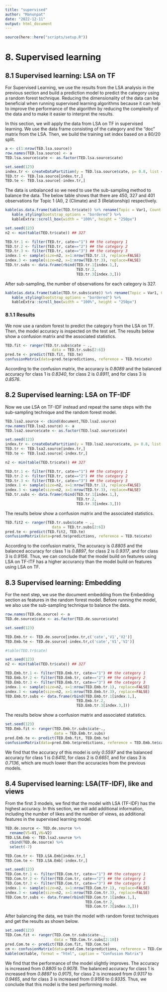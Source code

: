 ```yaml
---
title: "supervised"
author: "Manunpat"
date: "2022-12-11"
output: html_document
---
```

```r
source(here::here("scripts/setup.R"))
```

# 8. Supervised learning
## 8.1 Supervised learning: LSA on TF    

For Supervised Learning, we use the results from the LSA analysis in the previous section and build a prediction model to predict the category using a random forest technique. Reducing the dimensionality of the data can be beneficial when running supervised learning algorithms because it can help to improve the performance of the algorithm by reducing the complexity of the data and to make it easier to interpret the results.

In this section, we will apply the data from LSA on TF in supervised learning.
We use the data frame consisting of the category and the “doc” matrix from the LSA. Then, we build the training set index based on a 80/20 split.

```r
a <- c(1:nrow(TED.lsa.source))
row.names(TED.lsa.source) <- a
TED.lsa.source$cate <- as.factor(TED.lsa.source$cate) 

set.seed(123)
index.tr <- createDataPartition(y = TED.lsa.source$cate, p= 0.8, list = FALSE)
TED.tr <- TED.lsa.source[index.tr,]
TED.te <- TED.lsa.source[-index.tr,]
```

The data is unbalanced so we need to use the sub-sampling method to balance the data. The below table shows that there are 450, 327 and 401 observations for Topic 1 (AI), 2 (Climate) and 3 (Relationship) respectively.

```r
kable(as.data.frame(table(TED.tr$cate)) %>% rename(Topic = Var1, Count = Freq) , caption = "The number of observations per Topic") %>%
   kable_styling(bootstrap_options = "bordered") %>%
   kableExtra::scroll_box(width = "100%", height = "250px")
```

```r
set.seed(123)
n2 <- min(table(TED.tr$cate)) ## 327

TED.tr.1 <- filter(TED.tr, cate=="1") ## the category 1
TED.tr.2 <- filter(TED.tr, cate=="2") ## the category 2
TED.tr.3 <- filter(TED.tr, cate=="3") ## the category 3
index.1 <- sample(size=n2, x=1:nrow(TED.tr.1), replace=FALSE)
index.3 <- sample(size=n2, x=1:nrow(TED.tr.3), replace=FALSE)
TED.tr.subs <- data.frame(rbind(TED.tr.1[index.1,], 
                                TED.tr.2,
                                TED.tr.3[index.3,]))
```

After sub-sampling, the number of observations for each category is 327.
```r

kable(as.data.frame(table(TED.tr.subs$cate)) %>% rename(Topic = Var1, Count = Freq) , caption = "The number of observations per Topic, after sub-sampling") %>%
   kable_styling(bootstrap_options = "bordered") %>%
   kableExtra::scroll_box(width = "100%", height = "250px")
```
### 8.1.1 Results

We now use a random forest to predict the category from the LSA on TF. Then, the model accuracy is inspected on the test set. The results below show a confusion matrix and the associated statistics.

```r
TED.fit <- ranger(TED.tr.subs$cate ~ ., 
                     data = TED.tr.subs[2:6])
pred.te <- predict(TED.fit, TED.te)
confusionMatrix(data=pred.te$predictions, reference = TED.te$cate)
```
According to the confusion matrix, the accuracy is *0.8089* and the balanced accuracy for class 1 is *0.8340*, for class 2 is *0.8911*, and for class 3 is *0.8576*.

## 8.2 Supervised learning: LSA on TF-IDF   

Now we use LSA on TF-IDF instead and repeat the same steps with the sub-sampling technique and the random forest model.
```r
TED.lsa2.source <- cbind(document,TED.lsa2.source)
row.names(TED.lsa2.source) <- a
TED.lsa2.source$cate <- as.factor(TED.lsa2.source$cate)

set.seed(123)
index.tr <- createDataPartition(y = TED.lsa2.source$cate, p= 0.8, list = FALSE)
TED.tr <- TED.lsa2.source[index.tr,]
TED.te <- TED.lsa2.source[-index.tr,]

n2 <- min(table(TED.tr$cate)) ## 327

TED.tr.1 <- filter(TED.tr, cate=="1") ## the category 1
TED.tr.2 <- filter(TED.tr, cate=="2") ## the category 2
TED.tr.3 <- filter(TED.tr, cate=="3") ## the category 3
index.1 <- sample(size=n2, x=1:nrow(TED.tr.1), replace=FALSE)
index.3 <- sample(size=n2, x=1:nrow(TED.tr.3), replace=FALSE)
TED.tr.subs <- data.frame(rbind(TED.tr.1[index.1,], 
                                TED.tr.2,
                                TED.tr.3[index.3,]))
```

The results below show a confusion matrix and the associated statistics.
```r
TED.fit2 <- ranger(TED.tr.subs$cate ~ ., 
                     data = TED.tr.subs[2:6])
pred.te <- predict(TED.fit2, TED.te)
confusionMatrix(data=pred.te$predictions, reference = TED.te$cate)
```
According to the confusion matrix, The accuracy is *0.8805* and the balanced accuracy for class 1 is *0.8897*, for class 2 is *0.9317*, and for class 3 is *0.9156*. Thus, we can conclude that the model build on features using LSA on TF-ITF has a higher accurancy than the model build on features using LSA on TF.

## 8.3 Supervised learning: Embedding 

For the next step, we use the document embedding from the Embedding section as features in the random forest model. Before running the model, we also use the sub-sampling technique to balance the data.

```r
row.names(TED.de.source) <- a
TED.de.source$cate <- as.factor(TED.de.source$cate) 

set.seed(123)

TED.Emb.tr <- TED.de.source[index.tr,c('cate','V1','V2')]
TED.Emb.te <- TED.de.source[-index.tr,c('cate','V1','V2')]
```

```r
#table(TED.tr$cate)
```


```r
set.seed(123)
n2 <- min(table(TED.tr$cate)) ## 327

TED.Emb.tr.1 <- filter(TED.Emb.tr, cate=="1") ## the category 1
TED.Emb.tr.2 <- filter(TED.Emb.tr, cate=="2") ## the category 2
TED.Emb.tr.3 <- filter(TED.Emb.tr, cate=="3") ## the category 3
index.1 <- sample(size=n2, x=1:nrow(TED.Emb.tr.1), replace=FALSE)
index.3 <- sample(size=n2, x=1:nrow(TED.Emb.tr.3), replace=FALSE)
TED.Emb.tr.subs <- data.frame(rbind(TED.Emb.tr.1[index.1,], 
                                TED.Emb.tr.2,
                                TED.Emb.tr.3[index.3,]))
```
The results below show a confusion matrix and associated statistics.
```r
set.seed(123)
TED.Emb.fit <- ranger(TED.Emb.tr.subs$cate~., 
                      data = TED.Emb.tr.subs)
pred.Emb.te <- predict(TED.Emb.fit, TED.Emb.te)
confusionMatrix(data=pred.Emb.te$predictions, reference = TED.Emb.te$cate)
```
We find that the accuracy of this model is only *0.5597* and the balanced accuracy for class 1 is *0.6410*, for class 2 is *0.6651*, and for class 3 is *0.7136*, which are much lower than the accuracies from the previous models. 

## 8.4 Supervised learning: LSA(TF-IDF), like and views 

From the first 3 models, we find that the model with LSA (TF-IDF) has the highest accuracy. In this section, we will add additional information, including the number of likes and the number of views, as additional features in the supervised learning model. 

```r
TED.de.source <- TED.de.source %>% 
  rename(V5=V1,V6=V2)
TED.LSA.Emb <- TED.lsa2.source %>% 
  cbind(TED.de.source) %>% 
  select(-7)

TED.Com.tr <- TED.LSA.Emb[index.tr,]
TED.Com.te <- TED.LSA.Emb[-index.tr,]
```

```r
set.seed(123)
TED.Com.tr.1 <- filter(TED.Com.tr, cate=="1") ## the category 1
TED.Com.tr.2 <- filter(TED.Com.tr, cate=="2") ## the category 2
TED.Com.tr.3 <- filter(TED.Com.tr, cate=="3") ## the category 3
index.1 <- sample(size=n2, x=1:nrow(TED.Com.tr.1), replace=FALSE)
index.3 <- sample(size=n2, x=1:nrow(TED.Com.tr.3), replace=FALSE)
TED.Com.tr.subs <- data.frame(rbind(TED.Com.tr.1[index.1,],
                                    TED.Com.tr.2,
                                    TED.Com.tr.3[index.3,]))
```

After balancing the data, we train the model with random forest techniques and get the results as shown below.

```r
set.seed(123)
TED.Com.fit <- ranger(TED.Com.tr.subs$cate~.,
                      data = TED.Com.tr.subs[2:10])
pred.Com.te <- predict(TED.Com.fit, TED.Com.te)
cm <- confusionMatrix(data=pred.Com.te$predictions, reference = TED.Com.te$cate)
kable(cm$table, format = "html", caption = "Confusion Matrix")
```
We find that the performance of the model slightly improves. The accuracy is increased from *0.8805* to *0.9078*. The balanced accuracy for class 1 is increased from *0.8897* to *0.9175*, for class 2 is increased from *0.9317* to *0.9465*, and for class 3 is increased from *0.9156* to *0.9335*. Thus, we conclude that this model is the best performing model.
